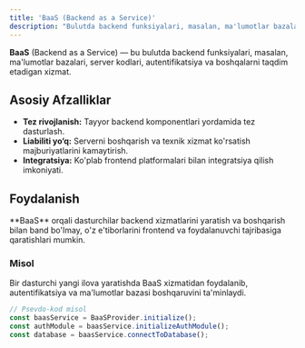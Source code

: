 ```yaml
---
title: 'BaaS (Backend as a Service)'
description: "Bulutda backend funksiyalari, masalan, ma'lumotlar bazalari, server kodlari, autentifikatsiya va boshqalarni taqdim etadigan xizmat."
---
```


**BaaS** (Backend as a Service) — bu bulutda backend funksiyalari, masalan, ma'lumotlar bazalari, server kodlari, autentifikatsiya va boshqalarni taqdim etadigan xizmat.

## Asosiy Afzalliklar

- **Tez rivojlanish:** Tayyor backend komponentlari yordamida tez dasturlash.
- **Liabiliti yo‘q:** Serverni boshqarish va texnik xizmat ko'rsatish majburiyatlarini kamaytirish.
- **Integratsiya:** Ko'plab frontend platformalari bilan integratsiya qilish imkoniyati.

## Foydalanish

<Callout>
  **BaaS** orqali dasturchilar backend xizmatlarini yaratish va boshqarish bilan band bo'lmay, o'z e'tiborlarini
  frontend va foydalanuvchi tajribasiga qaratishlari mumkin.
</Callout>

### Misol

Bir dasturchi yangi ilova yaratishda BaaS xizmatidan foydalanib, autentifikatsiya va ma'lumotlar bazasi boshqaruvini ta'minlaydi.

```js
// Psevdo-kod misol
const baasService = BaaSProvider.initialize();
const authModule = baasService.initializeAuthModule();
const database = baasService.connectToDatabase();
```
